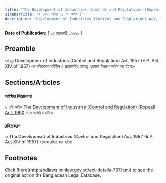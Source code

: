 ```yaml
---
title: "The Development of Industries (Control and Regulation) (Repeal) Act, 1990"
sidebarTitle: "( ১৯৯০ সনের ২৫ নং আইন )"
description: "Development of Industries (Control and Regulation) Act, 1957 এর রহিতকরণকল্পে প্রণীত আইন৷"
---
```


**Date of Publication:** [ ১৩ ফেব্রুয়ারী,, ১৯৯০ ]

## Preamble

যেহেতু Development of Industries (Control and Regulation) Act, 1957 (E.P. Act, XIV of 1957) এর রহিতকরণ সমীচীন ও প্রয়োজনীয়;সেহেতু এতদ্বারা নিম্নরূপ আইন করা হইল:-

## Sections/Articles

### সংক্ষিপ্ত শিরোনামা

১৷ এই আইন The [Development of Industries (Control and Regulation) (Repeal) Act, 1990](/laws/volume-28/act-737 "Development of Industries (Control and Regulation) (Repeal) Act, 1990") নামে অভিহিত হইবে৷

### রহিতকরণ

২৷ The Development of Industries (Control and Regulation) Act, 1957 (E.P. Act XIV of 1957) এতদ্বারা রহিত করা হইল৷

## Footnotes

<Note>
  Click [here](http://bdlaws.minlaw.gov.bd/act-details-737.html) to see the original act on the Bangladesh Legal Database.
</Note>
